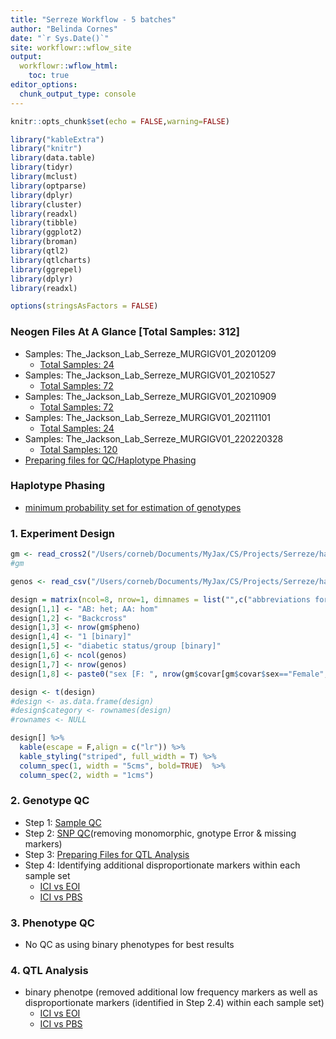 ```yaml
---
title: "Serreze Workflow - 5 batches"
author: "Belinda Cornes"
date: "`r Sys.Date()`"
site: workflowr::wflow_site
output:
  workflowr::wflow_html:
    toc: true
editor_options:
  chunk_output_type: console
---
```


```r
knitr::opts_chunk$set(echo = FALSE,warning=FALSE)

library("kableExtra")
library("knitr")
library(data.table) 
library(tidyr)
library(mclust)
library(optparse)
library(dplyr)
library(cluster)
library(readxl)
library(tibble)
library(ggplot2)
library(broman)
library(qtl2)
library(qtlcharts)
library(ggrepel)
library(dplyr)
library(readxl) 

options(stringsAsFactors = FALSE)

```

### **Neogen Files At A Glance** [Total Samples: 312]
* Samples: The_Jackson_Lab_Serreze_MURGIGV01_20201209
  + [Total Samples: 24](0.1_samples_batch_20201209.html)
* Samples: The_Jackson_Lab_Serreze_MURGIGV01_20210527
  + [Total Samples: 72](0.1_samples_batch_20210527.html)
* Samples: The_Jackson_Lab_Serreze_MURGIGV01_20210909
  + [Total Samples: 72](0.1_samples_batch_20210909.html)
* Samples: The_Jackson_Lab_Serreze_MURGIGV01_20211101
  + [Total Samples: 24](0.1_samples_batch_20211101.html)
* Samples: The_Jackson_Lab_Serreze_MURGIGV01_220220328
  + [Total Samples: 120](0.1_samples_batch_220220328.html)
* [Preparing files for QC/Haplotype Phasing](0.1.1_preparing.data_bqc_5.batches.html)


### **Haplotype Phasing**
* [minimum probability set for estimation of genotypes](0.2_haplotype_comparison_bqc_5.batches_minprob.html)

### **1. Experiment Design**

```r

gm <- read_cross2("/Users/corneb/Documents/MyJax/CS/Projects/Serreze/haplotype.reconstruction/output_5.batches/gm_bc.json")
#gm

genos <- read_csv("/Users/corneb/Documents/MyJax/CS/Projects/Serreze/haplotype.reconstruction/output_5.batches/sample_geno_bc.csv")

design = matrix(ncol=8, nrow=1, dimnames = list("",c("abbreviations for strains:","type of cross:","number of mice phenotyped:","total number of mice phenotypes:","phenotypes:","number of mice:","number of markers:","covariates:")))
design[1,1] <- "AB: het; AA: hom"
design[1,2] <- "Backcross"
design[1,3] <- nrow(gm$pheno)
design[1,4] <- "1 [binary]"
design[1,5] <- "diabetic status/group [binary]"
design[1,6] <- ncol(genos)
design[1,7] <- nrow(genos)
design[1,8] <- paste0("sex [F: ", nrow(gm$covar[gm$covar$sex=="Female",]), "; M: ", nrow(gm$covar[gm$covar$sex=="Male",]),"] though not used as all mice are females")

design <- t(design)
#design <- as.data.frame(design)
#design$category <- rownames(design)
#rownames <- NULL

design[] %>%
  kable(escape = F,align = c("lr")) %>%
  kable_styling("striped", full_width = T) %>%
  column_spec(1, width = "5cms", bold=TRUE)  %>%
  column_spec(2, width = "1cms") 

```

### **2. Genotype QC **
* Step 1: [Sample QC](2.1_sample_bqc_5.batches.html)
* Step 2: [SNP QC](2.2.1_snp_qc_5.batches.html)(removing monomorphic, gnotype Error & missing markers)
* Step 3: [Preparing Files for QTL Analysis](2.4_preparing.data_aqc_5.batches.html)
* Step 4: Identifying additional disproportionate markers within each sample set
  + [ICI vs EOI](genotype.frequencies_ici.vs.eoi_5.batches.html)
  + [ICI vs PBS](genotype.frequencies_ici.vs.pbs_5.batches.html)


### **3. Phenotype QC**
* No QC as using binary phenotypes for best results


### **4. QTL Analysis**
* binary phenotpe (removed additional low frequency markers as well as disproportionate markers (identified in Step 2.4) within each sample set)
  + [ICI vs EOI](4.1.1_qtl.analysis_binary_ici.vs.eoi_snpsqc_dis_no-x_updated_5.batches.html)
  + [ICI vs PBS](4.1.1_qtl.analysis_binary_ici.vs.pbs_snpsqc_dis_no-x_updated_5.batches.html)
